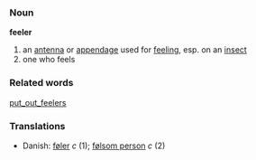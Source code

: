 === Noun ===
'''feeler'''
# an [[antenna]] or [[appendage]] used for [[feel]]ing, esp. on an [[insect]]
# one who feels

=== Related words ===
[[put_out_feelers]]

===Translations===
*Danish: [[føler]] ''c'' (1); [[følsom person]] ''c'' (2)